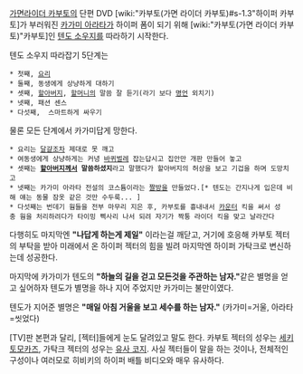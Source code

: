 [[가면라이더 카부토]]의 단편 DVD
[wiki:"카부토(가면 라이더 카부토)#s-1.3"하이퍼 카부토]가 부러워진 [[카가미 아라타]]가 하이퍼 폼이 되기 위해 [wiki:"카부토(가면 라이더 카부토)"카부토]인 [[텐도 소우지]]를 따라하기 시작한다.

텐도 소우지 따라잡기 5단계는
 * 첫째, [[요리]]
 * 둘째, 동생에게 상냥하게 대하기
 * 셋째, [[할아버지]], [[할머니]]의 말씀 잘 듣기(라기 보다 [[명언]] 외치기)
 * 넷째, 패션 센스
 * 다섯째,  스마트하게 싸우기
물론 모든 단계에서 카가미답게 망한다. 
 * 요리는 [[달걀]]조차 제대로 못 깨고
 * 여동생에게 상냥하게는 커녕 [[바퀴벌레]] 잡는답시고 집안만 개판 만들어 놓고
 * 셋째는 '''[[할아버지]]께서 말씀하셨지'''라고 말했다가 할아버지의 허상을 보고 기겁을 하며 도망치고
 * 넷째는 카가미 아라타 전설의 코스튬이라는 [[짤방]]을 만들었다.[* 텐도는 간지나게 입은데 비해 얘는 동물 잠옷 같은 것만 수두룩... ]
 * 다섯째는 번데기 웜들을 전부 마무리 지은 후, 카부토를 흉내내서 [[카운터]] 킥을 써서 성충 웜을 처리하려다가 타이밍 삑사리 나서 되려 자기가 짝퉁 라이더 킥을 맞고 날라간다

다행히도 마지막엔 '''"나답게 하는게 제일"''' 이라는걸 깨닫고, 거기에 호응해 카부토 젝터의 부탁을 받아 미래에서 온 하이퍼 젝터의 힘을 빌려 마지막엔 하이퍼 가탁크로 변신하는데 성공한다.

마지막에 카가미가 텐도의 '''"하늘의 길을 걷고 모든것을 주관하는 남자."'''같은 별명을 얻고 싶어하자 텐도가 별명을 하나 지어 주었지만 카가미는 불만이였다.

텐도가 지어준 별명은 '''"매일 아침 거울을 보고 세수를 하는 남자."'''
(카가미=거울, 아라타=씻었다)

[TV]판 본편과 달리, [젝터]들에게 눈도 달려있고 말도 한다. 카부토 젝터의 성우는 [[세키 토모카즈]], 가탁크 젝터의 성우는 [[유사 코지]]. 사실 젝터들이 말을 하는 것이나, 전체적인 구성이나 여러모로 히비키의 하이퍼 배틀 비디오와 매우 유사하다. 
